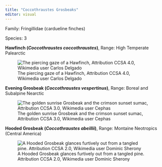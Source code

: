 ```yaml
---
title: "Coccothraustes Grosbeaks"
editor: visual
---
```


Family: Fringillidae (cardueline finches)

Species: 3

**Hawfinch (*Coccothraustes coccothraustes*)**, Range: High Temperate Palearctic

![The piercing gaze of a Hawfinch, Attribution CCSA 4.0, Wikimedia user Carlos Delgado](https://upload.wikimedia.org/wikipedia/commons/thumb/d/dd/Coccothraustes_coccothraustes_-_01.jpg/640px-Coccothraustes_coccothraustes_-_01.jpg)

**Evening Grosbeak (*Coccothraustes vespertinus*)**, Range: Boreal and Subalpine Nearctic

![The golden sunrise Grosbeak and the crimson sunset sumac, Attribution CCSA 3.0, Wikimedia user Cephas](https://upload.wikimedia.org/wikipedia/commons/thumb/c/c9/Hesperiphona_vespertina_CT2.jpg/640px-Hesperiphona_vespertina_CT2.jpg)

**Hooded Grosbeak (*Coccothraustes abeillii*)**, Range: Montaine Neotropics (Central America)

![A Hooded Grosbeak glances furtively out from a tangled pine. Attribution CCSA 2.0, Wikimedia user Dominic Sherony](https://upload.wikimedia.org/wikipedia/commons/thumb/2/23/Coccothraustes_abeillei.jpg/640px-Coccothraustes_abeillei.jpg)
